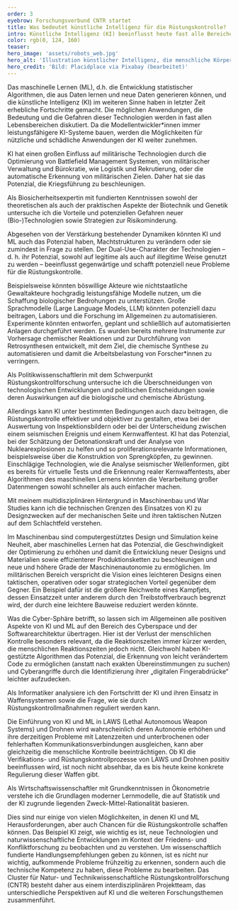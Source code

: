 ```yaml
---
order: 3
eyebrow: Forschungsverbund CNTR startet
title: Was bedeutet künstliche Intelligenz für die Rüstungskontrolle?
intro: Künstliche Intelligenz (KI) beeinflusst heute fast alle Bereiche des zivilen Lebens und des Militärs. Die jüngsten Fortschritte in der Technologie haben ihr transformatives Potenzial für die Gesellschaft gezeigt. Insbesondere die Einführung von KI im militärischen Bereich wird auf vielfältige Weise diskutiert. Während einige einen Kontrollverlust befürchten, weil das menschliche Eingreifen nicht mehr notwendig ist, werden auch ethische Grundsätze neu verhandelt und der Ruf nach Verantwortung ist laut. Gleichzeitig hat der Einsatz von KI-Systemen aber auch das Potenzial, zu einer Verbesserung der Rüstungskontrolle zu führen. Als eines der Querschnittsthemen im Cluster für Natur- und Technikwissenschaftliche Rüstungskontrollforschung (CNTR) berührt KI fast alle Forschungsthemen des 2023 gestarteten Projekts.
color: rgb(0, 124, 160)
teaser: 
hero_image: 'assets/robots_web.jpg'
hero_alt: 'Illustration künstlicher Intelligenz, die menschliche Körper mit farblich hervorgehobenen Gehirnen und Computer-Schaltkreise zeigt.'
hero_credit: 'Bild: Placidplace via Pixabay (bearbeitet)'
---
```


<Leadin>Das maschinelle Lernen (ML),</Leadin> d.h. die Entwicklung statistischer Algorithmen, die aus Daten lernen und neue Daten generieren können, und die künstliche Intelligenz (KI) im weiteren Sinne haben in letzter Zeit erhebliche Fortschritte gemacht. Die möglichen Anwendungen, die Bedeutung und die Gefahren dieser Technologien werden in fast allen Lebensbereichen diskutiert. Da die Modellentwickler*innen immer leistungsfähigere KI-Systeme bauen, werden die Möglichkeiten für nützliche und schädliche Anwendungen der KI weiter zunehmen.

KI hat einen großen Einfluss auf militärische Technologien durch die Optimierung von Battlefield Management Systemen, von militärischer Verwaltung und Bürokratie, wie Logistik und Rekrutierung, oder die automatische Erkennung von militärischen Zielen. Daher hat sie das Potenzial, die Kriegsführung zu beschleunigen.


<Aside>
<Quote cite="Kadri Reis">

Als Biosicherheitsexpertin mit fundierten Kenntnissen sowohl der theoretischen als auch der praktischen Aspekte der Biotechnik und Genetik untersuche ich die Vorteile und potenziellen Gefahren neuer (Bio-)Technologien sowie Strategien zur Risikominderung.

</Quote>
</Aside>
Abgesehen von der Verstärkung bestehender Dynamiken könnten KI und ML auch das Potenzial haben, Machtstrukturen zu verändern oder sie zumindest in Frage zu stellen. Der Dual-Use-Charakter der Technologien – d. h. ihr Potenzial, sowohl auf legitime als auch auf illegitime Weise genutzt zu werden – beeinflusst gegenwärtige und schafft potenziell neue Probleme für die Rüstungskontrolle.

Beispielsweise könnten böswillige Akteure wie nichtstaatliche Gewaltakteure hochgradig leistungsfähige Modelle nutzen, um die Schaffung biologischer Bedrohungen zu unterstützen. Große Sprachmodelle (Large Language Models, LLM) könnten potenziell dazu beitragen, Labors und die Forschung im Allgemeinen zu automatisieren. Experimente könnten entworfen, geplant und schließlich auf automatisierten Anlagen durchgeführt werden. Es wurden bereits mehrere Instrumente zur Vorhersage chemischer Reaktionen und zur Durchführung von Retrosynthesen entwickelt, mit dem Ziel, die chemische Synthese zu automatisieren und damit die Arbeitsbelastung von Forscher*innen zu verringern.

<Quote cite="Una Jakob">

Als Politikwissenschaftlerin mit dem Schwerpunkt Rüstungskontrollforschung untersuche ich die Überschneidungen von technologischen Entwicklungen und politischen Entscheidungen sowie deren Auswirkungen auf die biologische und chemische Abrüstung.

</Quote>

Allerdings kann KI unter bestimmten Bedingungen auch dazu beitragen, die Rüstungskontrolle effektiver und objektiver zu gestalten, etwa bei der Auswertung von Inspektionsbildern oder bei der Unterscheidung zwischen einem seismischen Ereignis und einem Kernwaffentest. KI hat das Potenzial, bei der Schätzung der Detonationskraft und der Analyse von Nuklearexplosionen zu helfen und so proliferationsrelevante Informationen, beispielsweise über die Konstruktion von Sprengköpfen, zu gewinnen. Einschlägige Technologien, wie die Analyse seismischer Wellenformen, gibt es bereits für virtuelle Tests und die Erkennung realer Kernwaffentests, aber Algorithmen des maschinellen Lernens könnten die Verarbeitung großer Datenmengen sowohl schneller als auch einfacher machen.

<Quote cite="Liska Suckau">

Mit meinem multidisziplinären Hintergrund in Maschinenbau und War Studies kann ich die technischen Grenzen des Einsatzes von KI zu Designzwecken auf der mechanischen Seite und ihren taktischen Nutzen auf dem Schlachtfeld verstehen.

</Quote>

Im Maschinenbau sind computergestütztes Design und Simulation keine Neuheit, aber maschinelles Lernen hat das Potenzial, die Geschwindigkeit der Optimierung zu erhöhen und damit die Entwicklung neuer Designs und Materialien sowie effizienterer Produktionsketten zu beschleunigen und neue und höhere Grade der Maschinenautonomie zu ermöglichen. Im militärischen Bereich verspricht die Vision eines leichteren Designs einen taktischen, operativen oder sogar strategischen Vorteil gegenüber dem Gegner. Ein Beispiel dafür ist die größere Reichweite eines Kampfjets, dessen Einsatzzeit unter anderem durch den Treibstoffverbrauch begrenzt wird, der durch eine leichtere Bauweise reduziert werden könnte.

Was die Cyber-Sphäre betrifft, so lassen sich im Allgemeinen alle positiven Aspekte von KI und ML auf den Bereich des Cyberspace und der Softwarearchitektur übertragen. Hier ist der Verlust der menschlichen Kontrolle besonders relevant, da die Reaktionszeiten immer kürzer werden, die menschlichen Reaktionszeiten jedoch nicht. Gleichwohl haben KI-gestützte Algorithmen das Potenzial, die Erkennung von leicht verändertem Code zu ermöglichen (anstatt nach exakten Übereinstimmungen zu suchen) und Cyberangriffe durch die Identifizierung ihrer „digitalen Fingerabdrücke“ leichter aufzudecken.

<Quote cite="Thomas Reinhold">

Als Informatiker analysiere ich den Fortschritt der KI und ihren Einsatz in Waffensystemen sowie die Frage, wie sie durch Rüstungskontrollmaßnahmen reguliert werden kann.

</Quote>

Die Einführung von KI und ML in LAWS (Lethal Autonomous Weapon Systems) und Drohnen wird wahrscheinlich deren Autonomie erhöhen und ihre derzeitigen Probleme mit Latenzzeiten und unterbrochenen oder fehlerhaften Kommunikationsverbindungen ausgleichen, kann aber gleichzeitig die menschliche Kontrolle beeinträchtigen. Ob KI die Verifikations- und Rüstungskontrollprozesse von LAWS und Drohnen positiv beeinflussen wird, ist noch nicht absehbar, da es bis heute keine konkrete Regulierung dieser Waffen gibt.
 
<Quote cite="Niklas Schörnig">

Als Wirtschaftswissenschaftler mit Grundkenntnissen in Ökonometrie verstehe ich die Grundlagen moderner Lernmodelle, die auf Statistik und der KI zugrunde liegenden Zweck-Mittel-Rationalität basieren.

</Quote>

Dies sind nur einige von vielen Möglichkeiten, in denen KI und ML Herausforderungen, aber auch Chancen für die Rüstungskontrolle schaffen können. Das Beispiel KI zeigt, wie wichtig es ist, neue Technologien und naturwissenschaftliche Entwicklungen im Kontext der Friedens- und Konfliktforschung zu beobachten und zu verstehen. Um wissenschaftlich fundierte Handlungsempfehlungen geben zu können, ist es nicht nur wichtig, aufkommende Probleme frühzeitig zu erkennen, sondern auch die technische Kompetenz zu haben, diese Probleme zu bearbeiten. Das Cluster für Natur- und Technikwissenschaftliche Rüstungskontrollforschung (CNTR) besteht daher aus einem interdisziplinären Projektteam, das unterschiedliche Perspektiven auf KI und die weiteren Forschungsthemen zusammenführt.